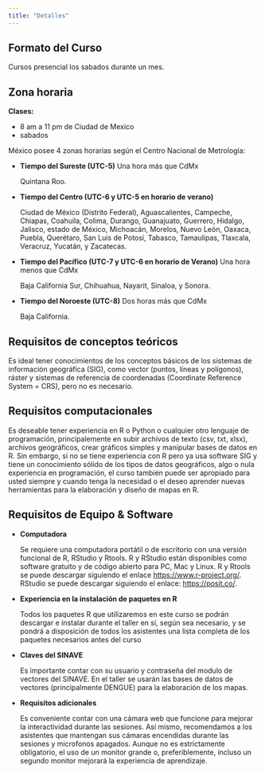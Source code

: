 ```yaml
---
title: "Detalles"
---
```


## Formato del Curso

Cursos presencial los sabados durante un mes.

## Zona horaria

**Clases:**

- 8 am a 11 pm de Ciudad de Mexico
- sabados 

México posee 4 zonas horarias según el Centro Nacional de Metrología:

- **Tiempo del Sureste (UTC-5)** Una hora más que CdMx
  
  Quintana Roo.

- **Tiempo del Centro (UTC-6 y UTC-5 en horario de verano)** 

  Ciudad de México (Distrito Federal), Aguascalientes, Campeche, Chiapas, Coahuila, Colima, Durango, Guanajuato, Guerrero, Hidalgo, Jalisco, estado de México, Michoacán, Morelos, Nuevo León, Oaxaca, Puebla, Querétaro, San Luis de Potosí, Tabasco, Tamaulipas, Tlaxcala, Veracruz, Yucatán, y Zacatecas.

- **Tiempo del Pacífico (UTC-7 y UTC-6 en horario de Verano)** Una hora menos que CdMx
  
  Baja California Sur, Chihuahua, Nayarit, Sinaloa, y Sonora.

- **Tiempo del Noroeste (UTC-8)** Dos horas más que CdMx
  
  Baja California.




## Requisitos de conceptos teóricos 

Es ideal tener conocimientos de los conceptos básicos de los sistemas de información geográfica (SIG), como vector (puntos, líneas y polígonos), ráster y sistemas de referencia de coordenadas (Coordinate Reference System = CRS), pero no es necesario. 


## Requisitos computacionales

Es deseable tener experiencia en R o Python o cualquier otro lenguaje de programación, principalemente en subir archivos de texto (csv, txt, xlsx), archivos geográficos, crear gráficos simples y manipular bases de datos en R. Sin embargo, si no se tiene experiencia con R pero ya usa software SIG y tiene un conocimiento sólido de los tipos de datos geográficos, algo o nula experiencia en programación, el curso también puede ser apropiado para usted siempre y cuando tenga la necesidad o el deseo aprender nuevas herramientas para la elaboración y diseño de mapas en R. 


## Requisitos de Equipo & Software

- **Computadora**
  
  Se requiere una computadora portátil o de escritorio con una versión funcional de R, RStudio y Rtools. R y RStudio están disponibles como software gratuito y de código abierto para PC, Mac y Linux. R y Rtools se puede descargar siguiendo el enlace <https://www.r-project.org/>. RStudio se puede descargar siguiendo el enlace: <https://posit.co/>.
  
- **Experiencia en la instalación de paquetes en R**
  
  Todos los paquetes R que utilizaremos en este curso se podrán descargar e instalar durante el taller en sí, según sea necesario, y se pondrá a disposición de todos los asistentes una lista completa de los paquetes necesarios antes del curso

- **Claves del SINAVE**

  Es importante contar con su usuario y contraseña del modulo de vectores del SINAVE. En el taller se usarán las bases de datos de vectores (principalmente DENGUE) para la elaboración de los mapas.


- **Requisitos adicionales**

  Es conveniente contar con una cámara web que funcione para mejorar la interactividad durante las sesiones. Así mismo, recomendamos a los asistentes que mantengan sus cámaras encendidas durante las sesiones y microfonos apagados. Aunque no es estrictamente obligatorio, el uso de un monitor grande o, preferiblemente, incluso un segundo monitor mejorará la experiencia de aprendizaje.





